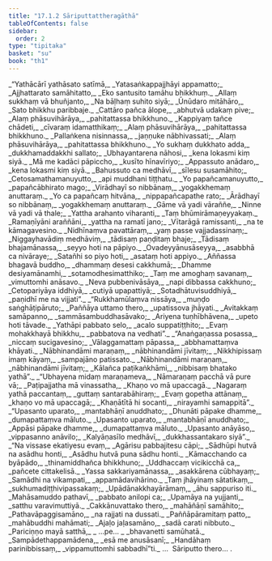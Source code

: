 ```yaml
---
title: "17.1.2 Sāriputtattheragāthā"
tableOfContents: false
sidebar:
  order: 2
type: "tipitaka"
basket: "su"
book: "th1"
---
```



<DynamicBreadcrumb />

<Division number="981" book="th1">

<Paragraph number="1331" type="verses" book="th1">
_“Yathācārī yathāsato satīmā,_  
_Yatasaṅkappajjhāyi appamatto;_  
_Ajjhattarato samāhitatto,_  
_Eko santusito tamāhu bhikkhuṃ._  

</Paragraph>

</Division>
<Division number="982" book="th1">

<Paragraph number="1332" type="verses" book="th1">
_Allaṃ sukkhaṃ vā bhuñjanto,_  
_Na bāḷhaṃ suhito siyā;_  
_Ūnūdaro mitāhāro,_  
_Sato bhikkhu paribbaje._  

</Paragraph>

</Division>
<Division number="983" book="th1">

<Paragraph number="1333" type="verses" book="th1">
_Cattāro pañca ālope,_  
_abhutvā udakaṃ pive;_  
_Alaṃ phāsuvihārāya,_  
_pahitattassa bhikkhuno._  

</Paragraph>

</Division>
<Division number="984" book="th1">

<Paragraph number="1334" type="verses" book="th1">
_Kappiyaṃ tañce chādeti,_  
_cīvaraṃ idamatthikaṃ;_  
_Alaṃ phāsuvihārāya,_  
_pahitattassa bhikkhuno._  

</Paragraph>

</Division>
<Division number="985" book="th1">

<Paragraph number="1335" type="verses" book="th1">
_Pallaṅkena nisinnassa,_  
_jaṇṇuke nābhivassati;_  
_Alaṃ phāsuvihārāya,_  
_pahitattassa bhikkhuno._  

</Paragraph>

</Division>
<Division number="986" book="th1">

<Paragraph number="1336" type="verses" book="th1">
_Yo sukhaṃ dukkhato adda,_  
_dukkhamaddakkhi sallato;_  
_Ubhayantarena nāhosi,_  
_kena lokasmi kiṃ siyā._  

</Paragraph>

</Division>
<Division number="987" book="th1">

<Paragraph number="1337" type="verses" book="th1">
_Mā me kadāci pāpiccho,_  
_kusīto hīnavīriyo;_  
_Appassuto anādaro,_  
_kena lokasmi kiṃ siyā._  

</Paragraph>

</Division>
<Division number="988" book="th1">

<Paragraph number="1338" type="verses" book="th1">
_Bahussuto ca medhāvī,_  
_sīlesu susamāhito;_  
_Cetosamathamanuyutto,_  
_api muddhani tiṭṭhatu._  

</Paragraph>

</Division>
<Division number="989" book="th1">

<Paragraph number="1339" type="verses" book="th1">
_Yo papañcamanuyutto,_  
_papañcābhirato mago;_  
_Virādhayī so nibbānaṃ,_  
_yogakkhemaṃ anuttaraṃ._  

</Paragraph>

</Division>
<Division number="990" book="th1">

<Paragraph number="1340" type="verses" book="th1">
_Yo ca papañcaṃ hitvāna,_  
_nippapañcapathe rato;_  
_Ārādhayī so nibbānaṃ,_  
_yogakkhemaṃ anuttaraṃ._  

</Paragraph>

</Division>
<Division number="991" book="th1">

<Paragraph number="1341" type="verses" book="th1">
_Gāme vā yadi vāraññe,_  
_Ninne vā yadi vā thale;_  
_Yattha arahanto viharanti,_  
_Taṃ bhūmirāmaṇeyyakaṃ._  

</Paragraph>

</Division>
<Division number="992" book="th1">

<Paragraph number="1342" type="verses" book="th1">
_Ramaṇīyāni araññāni,_  
_yattha na ramatī jano;_  
_Vītarāgā ramissanti,_  
_na te kāmagavesino._  

</Paragraph>

</Division>
<Division number="993" book="th1">

<Paragraph number="1343" type="verses" book="th1">
_Nidhīnaṃva pavattāraṃ,_  
_yaṃ passe vajjadassinaṃ;_  
_Niggayhavādiṃ medhāviṃ,_  
_tādisaṃ paṇḍitaṃ bhaje;_  
_Tādisaṃ bhajamānassa,_  
_seyyo hoti na pāpiyo._  

</Paragraph>

</Division>
<Division number="994" book="th1">

<Paragraph number="1344" type="verses" book="th1">
_Ovadeyyānusāseyya,_  
_asabbhā ca nivāraye;_  
_Satañhi so piyo hoti,_  
_asataṃ hoti appiyo._  

</Paragraph>

</Division>
<Division number="995" book="th1">

<Paragraph number="1345" type="verses" book="th1">
_Aññassa bhagavā buddho,_  
_dhammaṃ desesi cakkhumā;_  
_Dhamme desiyamānamhi,_  
_sotamodhesimatthiko;_  
_Taṃ me amoghaṃ savanaṃ,_  
_vimuttomhi anāsavo._  

</Paragraph>

</Division>
<Division number="996" book="th1">

<Paragraph number="1346" type="verses" book="th1">
_Neva pubbenivāsāya,_  
_napi dibbassa cakkhuno;_  
_Cetopariyāya iddhiyā,_  
_cutiyā upapattiyā;_  
_Sotadhātuvisuddhiyā,_  
_paṇidhī me na vijjati”._  

</Paragraph>

</Division>
<Division number="997" book="th1">

<Paragraph number="1347" type="verses" book="th1">
_“Rukkhamūlaṃva nissāya,_  
_muṇḍo saṅghāṭipāruto;_  
_Paññāya uttamo thero,_  
_upatissova jhāyati._  

</Paragraph>

</Division>
<Division number="998" book="th1">

<Paragraph number="1348" type="verses" book="th1">
_Avitakkaṃ samāpanno,_  
_sammāsambuddhasāvako;_  
_Ariyena tuṇhībhāvena,_  
_upeto hoti tāvade._  

</Paragraph>

</Division>
<Division number="999" book="th1">

<Paragraph number="1349" type="verses" book="th1">
_Yathāpi pabbato selo,_  
_acalo suppatiṭṭhito;_  
_Evaṃ mohakkhayā bhikkhu,_  
_pabbatova na vedhati”._  

</Paragraph>

</Division>
<Division number="1000" book="th1">

<Paragraph number="1350" type="verses" book="th1">
_“Anaṅgaṇassa posassa,_  
_niccaṃ sucigavesino;_  
_Vālaggamattaṃ pāpassa,_  
_abbhamattaṃva khāyati._  

</Paragraph>

</Division>
<Division number="1001" book="th1">

<Paragraph number="1351" type="verses" book="th1">
_Nābhinandāmi maraṇaṃ,_  
_nābhinandāmi jīvitaṃ;_  
_Nikkhipissaṃ imaṃ kāyaṃ,_  
_sampajāno patissato._  

</Paragraph>

</Division>
<Division number="1002" book="th1">

<Paragraph number="1352" type="verses" book="th1">
_Nābhinandāmi maraṇaṃ,_  
_nābhinandāmi jīvitaṃ;_  
_Kālañca paṭikaṅkhāmi,_  
_nibbisaṃ bhatako yathā”._  

</Paragraph>

</Division>
<Division number="1003" book="th1">

<Paragraph number="1353" type="verses" book="th1">
_“Ubhayena midaṃ maraṇameva,_  
_Nāmaraṇaṃ pacchā vā pure vā;_  
_Paṭipajjatha mā vinassatha,_  
_Khaṇo vo mā upaccagā._  

</Paragraph>

</Division>
<Division number="1004" book="th1">

<Paragraph number="1354" type="verses" book="th1">
_Nagaraṃ yathā paccantaṃ,_  
_guttaṃ santarabāhiraṃ;_  
_Evaṃ gopetha attānaṃ,_  
_khaṇo vo mā upaccagā;_  
_Khaṇātītā hi socanti,_  
_nirayamhi samappitā”._  

</Paragraph>

</Division>
<Division number="1005" book="th1">

<Paragraph number="1355" type="verses" book="th1">
_“Upasanto uparato,_  
_mantabhāṇī anuddhato;_  
_Dhunāti pāpake dhamme,_  
_dumapattaṃva māluto._  

</Paragraph>

</Division>
<Division number="1006" book="th1">

<Paragraph number="1356" type="verses" book="th1">
_Upasanto uparato,_  
_mantabhāṇī anuddhato;_  
_Appāsi pāpake dhamme,_  
_dumapattaṃva māluto._  

</Paragraph>

</Division>
<Division number="1007" book="th1">

<Paragraph number="1357" type="verses" book="th1">
_Upasanto anāyāso,_  
_vippasanno anāvilo;_  
_Kalyāṇasīlo medhāvī,_  
_dukkhassantakaro siyā”._  

</Paragraph>

</Division>
<Division number="1008" book="th1">

<Paragraph number="1358" type="verses" book="th1">
_“Na vissase ekatiyesu evaṃ,_  
_Agārisu pabbajitesu cāpi;_  
_Sādhūpi hutvā na asādhu honti,_  
_Asādhu hutvā puna sādhu honti._  

</Paragraph>

</Division>
<Division number="1009" book="th1">

<Paragraph number="1359" type="verses" book="th1">
_Kāmacchando ca byāpādo,_  
_thinamiddhañca bhikkhuno;_  
_Uddhaccaṃ vicikicchā ca,_  
_pañcete cittakelisā._  

</Paragraph>

</Division>
<Division number="1010" book="th1">

<Paragraph number="1360" type="verses" book="th1">
_Yassa sakkariyamānassa,_  
_asakkārena cūbhayaṃ;_  
_Samādhi na vikampati,_  
_appamādavihārino._  

</Paragraph>

</Division>
<Division number="1011" book="th1">

<Paragraph number="1361" type="verses" book="th1">
_Taṃ jhāyinaṃ sātatikaṃ,_  
_sukhumadiṭṭhivipassakaṃ;_  
_Upādānakkhayārāmaṃ,_  
_āhu sappuriso iti._  

</Paragraph>

</Division>
<Division number="1012" book="th1">

<Paragraph number="1362" type="verses" book="th1">
_Mahāsamuddo pathavī,_  
_pabbato anilopi ca;_  
_Upamāya na yujjanti,_  
_satthu varavimuttiyā._  

</Paragraph>

</Division>
<Division number="1013" book="th1">

<Paragraph number="1363" type="verses" book="th1">
_Cakkānuvattako thero,_  
_mahāñāṇī samāhito;_  
_Pathavāpaggisamāno,_  
_na rajjati na dussati._  

</Paragraph>

</Division>
<Division number="1014" book="th1">

<Paragraph number="1364" type="verses" book="th1">
_Paññāpāramitaṃ patto,_  
_mahābuddhi mahāmati;_  
_Ajaḷo jaḷasamāno,_  
_sadā carati nibbuto._  

</Paragraph>

</Division>
<Division number="1015" book="th1">

<Paragraph number="1365" type="verses" book="th1">
_Pariciṇṇo mayā satthā,_  
_ …pe… _  
_bhavanetti samūhatā._  

</Paragraph>

</Division>
<Division number="1016" book="th1">

<Paragraph number="1366" type="verses" book="th1">
_Sampādethappamādena,_  
_esā me anusāsanī;_  
_Handāhaṃ parinibbissaṃ,_  
_vippamuttomhi sabbadhī”ti._  


</Paragraph>
</Division>

<Paragraph number="1367" type="center" book="th1">
…  Sāriputto thero… .
</Paragraph>